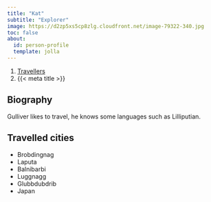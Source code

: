 ```yaml
---
title: "Kat"
subtitle: "Explorer"
image: https://d2zp5xs5cp8zlg.cloudfront.net/image-79322-340.jpg
toc: false
about:
  id: person-profile
  template: jolla
---
```


```{=html}
<nav aria-label="breadcrumb">
  <ol class="breadcrumb">
    <li class="breadcrumb-item"><a href="../travellers.html">Travellers</a></li>
    <li class="breadcrumb-item active" aria-current="page">{{< meta title >}}</li>
  </ol>
</nav>
```

:::{#person-profile}
:::

## Biography

Gulliver likes to travel, he knows some languages such as Lilliputian.

## Travelled cities

- Brobdingnag
- Laputa
- Balnibarbi
- Luggnagg
- Glubbdubdrib
- Japan

